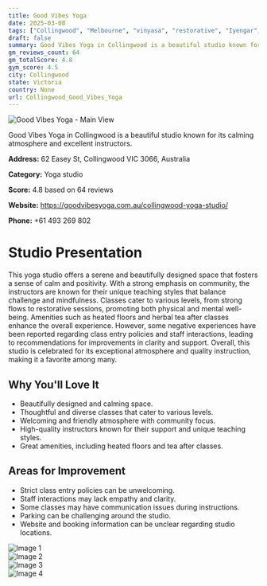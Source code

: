 ```yaml
---
title: Good Vibes Yoga
date: 2025-03-08
tags: ["Collingwood", "Melbourne", "vinyasa", "restorative", "Iyengar", "atmosphere", "community", "Collingwood"]  
draft: false
summary: Good Vibes Yoga in Collingwood is a beautiful studio known for its calming atmosphere and excellent instructors.
gm_reviews_count: 64
gm_totalScore: 4.8
gym_score: 4.5
city: Collingwood
state: Victoria
country: None
url: Collingwood_Good_Vibes_Yoga
---
```


<div className="aspect-[16/9] relative my-8">
  <img 
    src="https://lh5.googleusercontent.com/p/AF1QipN4ekL3PCHYNEeUMgnTWl53ilqKUdSTsm422jlu=w1920-h1080-k-no"
    alt="Good Vibes Yoga - Main View"
    className="object-cover absolute inset-0 w-full h-full rounded-lg"
  />
</div>

Good Vibes Yoga in Collingwood is a beautiful studio known for its calming atmosphere and excellent instructors.

**Address:** 62 Easey St, Collingwood VIC 3066, Australia

**Category:** Yoga studio

**Score:** 4.8 based on 64 reviews

**Website:** https://goodvibesyoga.com.au/collingwood-yoga-studio/

**Phone:** +61 493 269 802

# Studio Presentation

This yoga studio offers a serene and beautifully designed space that fosters a sense of calm and positivity. With a strong emphasis on community, the instructors are known for their unique teaching styles that balance challenge and mindfulness. Classes cater to various levels, from strong flows to restorative sessions, promoting both physical and mental well-being. Amenities such as heated floors and herbal tea after classes enhance the overall experience. However, some negative experiences have been reported regarding class entry policies and staff interactions, leading to recommendations for improvements in clarity and support. Overall, this studio is celebrated for its exceptional atmosphere and quality instruction, making it a favorite among many.

## Why You'll Love It

- Beautifully designed and calming space.
- Thoughtful and diverse classes that cater to various levels.
- Welcoming and friendly atmosphere with community focus.
- High-quality instructors known for their support and unique teaching styles.
- Great amenities, including heated floors and tea after classes.

## Areas for Improvement

- Strict class entry policies can be unwelcoming.
- Staff interactions may lack empathy and clarity.
- Some classes may have communication issues during instructions.
- Parking can be challenging around the studio.
- Website and booking information can be unclear regarding studio locations.

<div className="grid grid-cols-1 xl:grid-cols-2 gap-4 my-8">
<div className="aspect-[4/3] relative"><img src="https://lh5.googleusercontent.com/p/AF1QipNQKHSg62UIJa1VEChUfI-14rSf3jwTqZcyJspY=w1920-h1080-k-no" alt="Image 1" className="object-cover absolute inset-0 w-full h-full rounded-lg" /></div>
<div className="aspect-[4/3] relative"><img src="https://lh5.googleusercontent.com/p/AF1QipMsyFuIJaUw5_do1VCy4VZyQljM4VAZH9b_nN0=w1920-h1080-k-no" alt="Image 2" className="object-cover absolute inset-0 w-full h-full rounded-lg" /></div>
<div className="aspect-[4/3] relative"><img src="https://lh5.googleusercontent.com/p/AF1QipOE8ZTGeNLP53Nti99K2oAa7exDthvx26Cx3is=w1920-h1080-k-no" alt="Image 3" className="object-cover absolute inset-0 w-full h-full rounded-lg" /></div>
<div className="aspect-[4/3] relative"><img src="https://lh5.googleusercontent.com/p/AF1QipMQ_pzwBNlOu2mQFA8xRCfBUi6D7Mvm9rhHTlF1=w1920-h1080-k-no" alt="Image 4" className="object-cover absolute inset-0 w-full h-full rounded-lg" /></div>
</div>